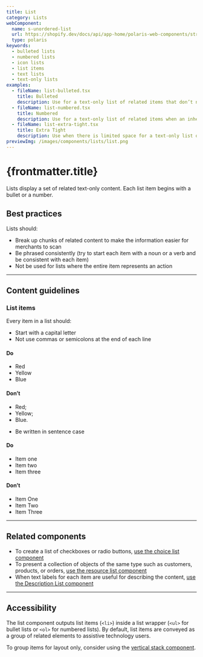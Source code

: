 ```yaml
---
title: List
category: Lists
webComponent:
  name: s-unordered-list
  url: https://shopify.dev/docs/api/app-home/polaris-web-components/structure/unorderedlist
  type: polaris
keywords:
  - bulleted lists
  - numbered lists
  - icon lists
  - list items
  - text lists
  - text-only lists
examples:
  - fileName: list-bulleted.tsx
    title: Bulleted
    description: Use for a text-only list of related items that don’t need to be in a specific order and don’t require an icon or other indicator.
  - fileName: list-numbered.tsx
    title: Numbered
    description: Use for a text-only list of related items when an inherent order, priority, or sequence needs to be communicated.
  - fileName: list-extra-tight.tsx
    title: Extra Tight
    description: Use when there is limited space for a text-only list of related items when an inherent order, priority, or sequence needs to be communicated.
previewImg: /images/components/lists/list.png
---
```


# {frontmatter.title}

<Lede>

Lists display a set of related text-only content. Each list item begins with a bullet or a number.

</Lede>

<WebComponentBanner
  componentName={frontmatter.title}
  webComponentName={frontmatter.webComponent.name}
  webComponentUrl={frontmatter.webComponent.url}
  type={frontmatter.webComponent.type}
/>

<Examples />

<Props componentName={frontmatter.title} />

## Best practices

Lists should:

- Break up chunks of related content to make the information easier for merchants to scan
- Be phrased consistently (try to start each item with a noun or a verb and be consistent with each item)
- Not be used for lists where the entire item represents an action

---

## Content guidelines

### List items

Every item in a list should:

- Start with a capital letter
- Not use commas or semicolons at the end of each line

<DoDont>

#### Do

- Red
- Yellow
- Blue

#### Don’t

- Red;
- Yellow;
- Blue.

</DoDont>

- Be written in sentence case

<DoDont>

#### Do

- Item one
- Item two
- Item three

#### Don’t

- Item One
- Item Two
- Item Three

</DoDont>

---

## Related components

- To create a list of checkboxes or radio buttons, [use the choice list component](https://polaris.shopify.com/components/choice-list)
- To present a collection of objects of the same type such as customers, products, or orders, [use the resource list component](https://polaris.shopify.com/components/resource-list)
- When text labels for each item are useful for describing the content, [use the Description List component](https://polaris.shopify.com/components/description-list)

---

## Accessibility

The list component outputs list items (`<li>`) inside a list wrapper (`<ul>` for bullet lists or `<ol>` for numbered lists). By default, list items are conveyed as a group of related elements to assistive technology users.

To group items for layout only, consider using the [vertical stack component](https://polaris.shopify.com/components/layout-and-structure/vertical-stack).
